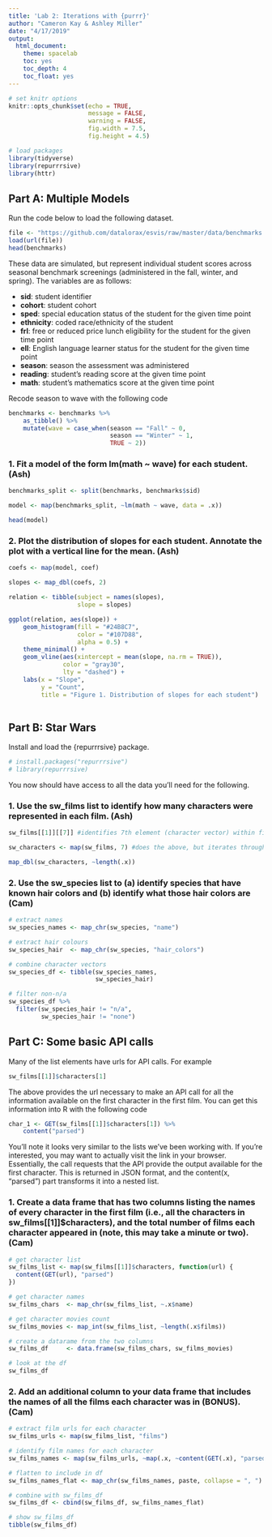 ```yaml
---
title: 'Lab 2: Iterations with {purrr}'
author: "Cameron Kay & Ashley Miller"
date: "4/17/2019"
output:
  html_document:
    theme: spacelab
    toc: yes
    toc_depth: 4
    toc_float: yes
---
```


```r
# set knitr options
knitr::opts_chunk$set(echo = TRUE,
                      message = FALSE,
                      warning = FALSE,
                      fig.width = 7.5,
                      fig.height = 4.5)

# load packages
library(tidyverse)
library(repurrrsive)
library(httr)
```

## Part A: Multiple Models

Run the code below to load the following dataset.

```r
file <- "https://github.com/datalorax/esvis/raw/master/data/benchmarks.rda"
load(url(file))
head(benchmarks)
```

These data are simulated, but represent individual student scores across seasonal benchmark screenings (administered in the fall, winter, and spring). The variables are as follows:

  + **sid**: student identifier
  + **cohort**: student cohort
  + **sped**: special education status of the student for the given time point
  + **ethnicity**: coded race/ethnicity of the student
  + **frl**: free or reduced price lunch eligibility for the student for the given time point
  + **ell**: English language learner status for the student for the given time point
  + **season**: season the assessment was administered
  + **reading**: student’s reading score at the given time point
  + **math**: student’s mathematics score at the given time point
  
Recode season to wave with the following code

```r

benchmarks <- benchmarks %>%
    as_tibble() %>%
    mutate(wave = case_when(season == "Fall" ~ 0,
                            season == "Winter" ~ 1,
                            TRUE ~ 2))
```

### 1. Fit a model of the form lm(math ~ wave) for each student. (Ash)

```r

benchmarks_split <- split(benchmarks, benchmarks$sid)

model <- map(benchmarks_split, ~lm(math ~ wave, data = .x))

head(model)

```

### 2. Plot the distribution of slopes for each student. Annotate the plot with a vertical line for the mean. (Ash)

```r

coefs <- map(model, coef)

slopes <- map_dbl(coefs, 2)

relation <- tibble(subject = names(slopes),
                   slope = slopes)

ggplot(relation, aes(slope)) +
    geom_histogram(fill = "#24B8C7",
                   color = "#107D88",
                   alpha = 0.5) +
    theme_minimal() +
    geom_vline(aes(xintercept = mean(slope, na.rm = TRUE)),
               color = "gray30", 
               lty = "dashed") +
    labs(x = "Slope",
         y = "Count",
         title = "Figure 1. Distribution of slopes for each student")
  
```

## Part B: Star Wars

Install and load the {repurrrsive} package.

```r
# install.packages("repurrrsive")
# library(repurrrsive)
```

You now should have access to all the data you’ll need for the following.

### 1. Use the sw_films list to identify how many characters were represented in each film. (Ash)

```r

sw_films[[1]][[7]] #identifies 7th element (character vector) within first list 

sw_characters <- map(sw_films, 7) #does the above, but iterates through every film

map_dbl(sw_characters, ~length(.x))

```

### 2. Use the sw_species list to (a) identify species that have known hair colors and (b) identify what those hair colors are (Cam)

```r
# extract names
sw_species_names <- map_chr(sw_species, "name")

# extract hair colours
sw_species_hair  <- map_chr(sw_species, "hair_colors")

# combine character vectors
sw_species_df <- tibble(sw_species_names,
                        sw_species_hair)

# filter non-n/a
sw_species_df %>%
  filter(sw_species_hair != "n/a",
         sw_species_hair != "none")
```

## Part C: Some basic API calls

Many of the list elements have urls for API calls. For example

```r
sw_films[[1]]$characters[1]
```

The above provides the url necessary to make an API call for all the information available on the first character in the first film. You can get this information into R with the following code

```r
char_1 <- GET(sw_films[[1]]$characters[1]) %>%
    content("parsed") 
```

You’ll note it looks very similar to the lists we’ve been working with. If you’re interested, you may want to actually visit the link in your browser. Essentially, the call requests that the API provide the output available for the first character. This is returned in JSON format, and the content(x, "parsed") part transforms it into a nested list.

### 1. Create a data frame that has two columns listing the names of every character in the first film (i.e., all the characters in sw_films[[1]]$characters), and the total number of films each character appeared in (note, this may take a minute or two). (Cam)

```r
# get character list
sw_films_list <- map(sw_films[[1]]$characters, function(url) {
  content(GET(url), "parsed")
})

# get character names
sw_films_chars  <- map_chr(sw_films_list, ~.x$name)

# get character movies count
sw_films_movies <- map_int(sw_films_list, ~length(.x$films))

# create a datarame from the two columns
sw_films_df     <- data.frame(sw_films_chars, sw_films_movies)

# look at the df
sw_films_df 
```

### 2. Add an additional column to your data frame that includes the names of all the films each character was in (BONUS). (Cam)

```r
# extract film urls for each character
sw_films_urls <- map(sw_films_list, "films")

# identify film names for each character
sw_films_names <- map(sw_films_urls, ~map(.x, ~content(GET(.x), "parsed")$title))

# flatten to include in df
sw_films_names_flat <- map_chr(sw_films_names, paste, collapse = ", ")

# combine with sw_films_df
sw_films_df <- cbind(sw_films_df, sw_films_names_flat)

# show sw_films_df
tibble(sw_films_df)

```

